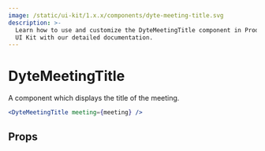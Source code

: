 ```yaml
---
image: /static/ui-kit/1.x.x/components/dyte-meeting-title.svg
description: >-
  Learn how to use and customize the DyteMeetingTitle component in ProductDB's React
  UI Kit with our detailed documentation.
---
```


# DyteMeetingTitle

A component which displays the title of the meeting.

```jsx live
<DyteMeetingTitle meeting={meeting} />
```

## Props

<PropsTable of="dyte-meeting-title" />

<head>
  <title>React UI Kit DyteMeetingTitle</title>
</head>
